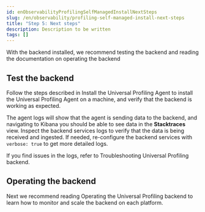 ```yaml
---
id: enObservabilityProfilingSelfManagedInstallNextSteps
slug: /en/observability/profiling-self-managed-install-next-steps
title: "Step 5: Next steps"
description: Description to be written
tags: []
---
```


<div id="profiling-self-managed-install-next-steps"></div>

With the backend installed, we recommend testing the backend and reading the documentation on operating the backend

<div id="test_the_backend"></div>

## Test the backend

Follow the steps described in <DocLink id="enObservabilityProfilingGetStarted" section="install-the-universal-profiling-agent">Install the Universal Profiling Agent</DocLink> to install the Universal Profiling Agent on a machine, and verify that the backend is working as expected.

The agent logs will show that the agent is sending data to the backend, and navigating to Kibana you should be able to see data in the **Stacktraces** view.
Inspect the backend services logs to verify that the data is being received and ingested.
If needed, re-configure the backend services with `verbose: true` to get more detailed logs.

If you find issues in the logs, refer to <DocLink id="enObservabilityProfilingSelfManagedTroubleshooting">Troubleshooting Universal Profiling backend</DocLink>.

<div id="operating_the_backend"></div>

## Operating the backend

Next we recommend reading <DocLink id="enObservabilityProfilingSelfManagedOps">Operating the Universal Profiling backend</DocLink> to learn how to monitor and scale the backend on each platform.
